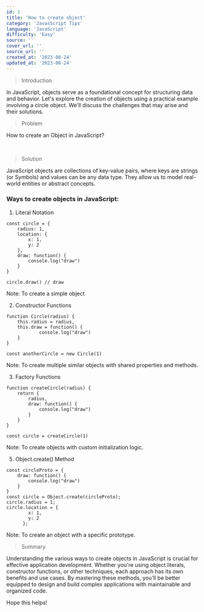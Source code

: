```yaml
---
id: 1
title: 'How to create object'
category: 'JavasScript Tips'
language: 'JavaScript'
difficulty: 'Easy'
source: ''
cover_url: ''
source_url: ''
created_at: '2023-08-24'
updated_at: '2023-08-24'
---
```


> Introduction

In JavaScript, objects serve as a foundational concept for structuring data and behavior. Let's explore the creation of objects using a practical example involving a circle object. We'll discuss the challenges that may arise and their solutions.

> Problem

How to create an Object in JavaScript?

&nbsp;

> Solution

JavaScript objects are collections of key-value pairs, where keys are strings (or Symbols) and values can be any data type. They allow us to model real-world entities or abstract concepts.

### Ways to create objects in JavaScript:

1. Literal Notation

```
const circle = {
    radius: 1,
    location: {
        x: 1,
        y: 2
    },
    draw: function() {
        console.log("draw")
    }
}

circle.draw() // draw
```

Note: To create a simple object

2.  Constructor Functions

```
function Circle(radius) {
    this.radius = radius,
    this.draw = function() {
            console.log("draw")
    }
}

const anotherCircle = new Circle(1)
```

Note: To create multiple similar objects with shared properties and methods.

3.  Factory Functions

```
function createCircle(radius) {
    return {
        radius,
        draw: function() {
            console.log("draw")
        }
    }
}

const circle = createCircle(1)
```

Note: To create objects with custom initialization logic.

5.  Object.create() Method

```
const circleProto = {
    draw: function() {
        console.log("draw")
    }
}
const circle = Object.create(circleProto);
circle.radius = 1;
circle.location = {
        x: 1,
        y: 2
      };
```

Note: To create an object with a specific prototype.

> Summary

Understanding the various ways to create objects in JavaScript is crucial for effective application development. Whether you're using object literals, constructor functions, or other techniques, each approach has its own benefits and use cases. By mastering these methods, you'll be better equipped to design and build complex applications with maintainable and organized code.

Hope this helps!
